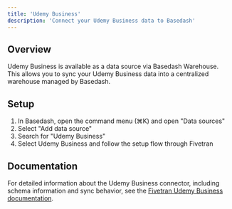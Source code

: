 ```yaml
---
title: 'Udemy Business'
description: 'Connect your Udemy Business data to Basedash'
---
```


## Overview

Udemy Business is available as a data source via Basedash Warehouse. This allows you to sync your Udemy Business data into a centralized warehouse managed by Basedash.

## Setup

1. In Basedash, open the command menu (⌘K) and open "Data sources"
2. Select "Add data source"
3. Search for "Udemy Business"
4. Select Udemy Business and follow the setup flow through Fivetran

## Documentation

For detailed information about the Udemy Business connector, including schema information and sync behavior, see the [Fivetran Udemy Business documentation](https://fivetran.com/docs/connectors/applications/udemy-business).
